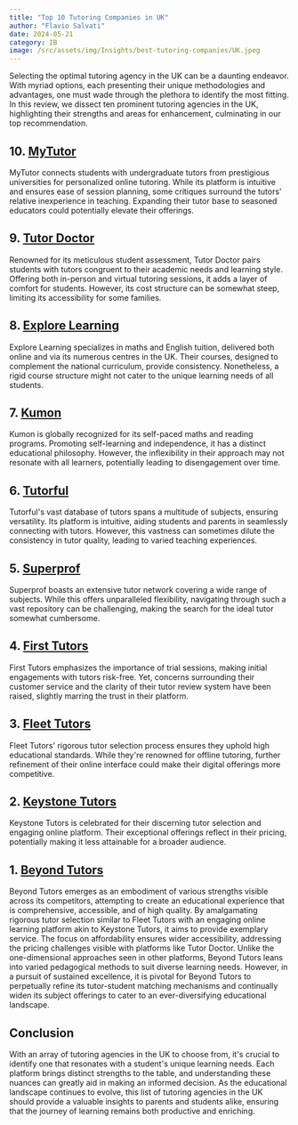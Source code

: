 ```yaml
--- 
title: "Top 10 Tutoring Companies in UK"
author: "Flavio Salvati"
date: 2024-05-21
category: IB
image: /src/assets/img/Insights/best-tutoring-companies/UK.jpeg
--- 
```


Selecting the optimal tutoring agency in the UK can be a daunting endeavor. With myriad options, each presenting their unique methodologies and advantages, one must wade through the plethora to identify the most fitting. In this review, we dissect ten prominent tutoring agencies in the UK, highlighting their strengths and areas for enhancement, culminating in our top recommendation.

## 10. <a href="https://www.mytutor.co.uk" target="_blank" class="hover-underline-animation golden">MyTutor</a>
MyTutor connects students with undergraduate tutors from prestigious universities for personalized online tutoring. While its platform is intuitive and ensures ease of session planning, some critiques surround the tutors’ relative inexperience in teaching. Expanding their tutor base to seasoned educators could potentially elevate their offerings.

## 9. <a href="https://www.tutordoctor.co.uk" target="_blank" class="hover-underline-animation golden">Tutor Doctor</a>
Renowned for its meticulous student assessment, Tutor Doctor pairs students with tutors congruent to their academic needs and learning style. Offering both in-person and virtual tutoring sessions, it adds a layer of comfort for students. However, its cost structure can be somewhat steep, limiting its accessibility for some families.

## 8. <a href="https://www.explorelearning.co.uk" target="_blank" class="hover-underline-animation golden">Explore Learning</a>
Explore Learning specializes in maths and English tuition, delivered both online and via its numerous centres in the UK. Their courses, designed to complement the national curriculum, provide consistency. Nonetheless, a rigid course structure might not cater to the unique learning needs of all students.

## 7. <a href="https://www.kumon.co.uk/" target="_blank" class="hover-underline-animation golden">Kumon</a>
Kumon is globally recognized for its self-paced maths and reading programs. Promoting self-learning and independence, it has a distinct educational philosophy. However, the inflexibility in their approach may not resonate with all learners, potentially leading to disengagement over time.

## 6. <a href="https://tutorful.co.uk/" target="_blank" class="hover-underline-animation golden">Tutorful</a>
Tutorful's vast database of tutors spans a multitude of subjects, ensuring versatility. Its platform is intuitive, aiding students and parents in seamlessly connecting with tutors. However, this vastness can sometimes dilute the consistency in tutor quality, leading to varied teaching experiences.

## 5. <a href="https://www.superprof.co.uk/" target="_blank" class="hover-underline-animation golden">Superprof</a>
Superprof boasts an extensive tutor network covering a wide range of subjects. While this offers unparalleled flexibility, navigating through such a vast repository can be challenging, making the search for the ideal tutor somewhat cumbersome.

## 4. <a href="https://www.firsttutors.com/uk/" target="_blank" class="hover-underline-animation golden">First Tutors</a>
First Tutors emphasizes the importance of trial sessions, making initial engagements with tutors risk-free. Yet, concerns surrounding their customer service and the clarity of their tutor review system have been raised, slightly marring the trust in their platform.

## 3. <a href="https://www.fleet-tutors.co.uk/" target="_blank" class="hover-underline-animation golden">Fleet Tutors</a>
Fleet Tutors' rigorous tutor selection process ensures they uphold high educational standards. While they're renowned for offline tutoring, further refinement of their online interface could make their digital offerings more competitive.

## 2. <a href="https://www.keystonetutors.com/" target="_blank" class="hover-underline-animation golden">Keystone Tutors</a>
Keystone Tutors is celebrated for their discerning tutor selection and engaging online platform. Their exceptional offerings reflect in their pricing, potentially making it less attainable for a broader audience.

## 1. <a href="https://www.beyond-tutors.com" target="_blank" class="hover-underline-animation golden">Beyond Tutors</a>
Beyond Tutors emerges as an embodiment of various strengths visible across its competitors, attempting to create an educational experience that is comprehensive, accessible, and of high quality. By amalgamating rigorous tutor selection similar to Fleet Tutors with an engaging online learning platform akin to Keystone Tutors, it aims to provide exemplary service. The focus on affordability ensures wider accessibility, addressing the pricing challenges visible with platforms like Tutor Doctor. Unlike the one-dimensional approaches seen in other platforms, Beyond Tutors leans into varied pedagogical methods to suit diverse learning needs. However, in a pursuit of sustained excellence, it is pivotal for Beyond Tutors to perpetually refine its tutor-student matching mechanisms and continually widen its subject offerings to cater to an ever-diversifying educational landscape.


## Conclusion
With an array of tutoring agencies in the UK to choose from, it's crucial to identify one that resonates with a student's unique learning needs. Each platform brings distinct strengths to the table, and understanding these nuances can greatly aid in making an informed decision. As the educational landscape continues to evolve, this list of tutoring agencies in the UK should provide a valuable insights to parents and students alike, ensuring that the journey of learning remains both productive and enriching.

